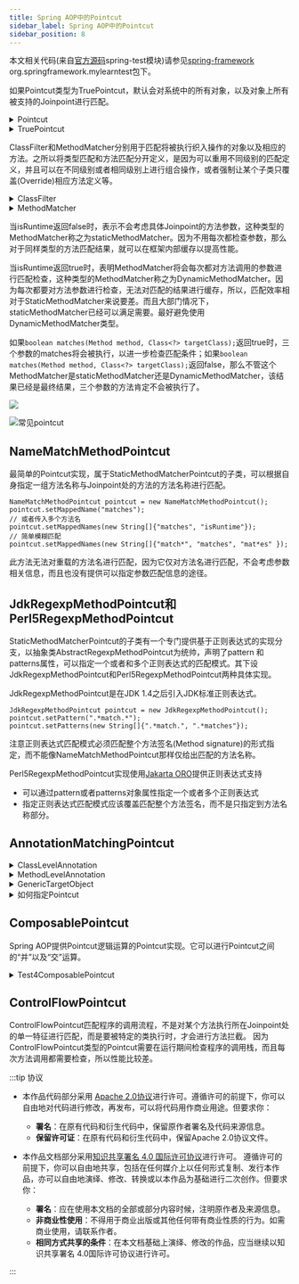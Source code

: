 ```yaml
---
title: Spring AOP中的Pointcut
sidebar_label: Spring AOP中的Pointcut
sidebar_position: 8
---
```


本文相关代码(来自[官方源码](https://github.com/spring-projects/spring-framework.git "官方源码")spring-test模块)请参见[spring-framework](https://github.com/Halcyon666/spring-framework-modified/tree/main/spring-test) org.springframework.mylearntest包下。

如果Pointcut类型为TruePointcut，默认会对系统中的所有对象，以及对象上所有被支持的Joinpoint进行匹配。

<details>
	<summary>Pointcut</summary>

```java
package org.springframework.aop;

public interface Pointcut {

    ClassFilter getClassFilter();

    MethodMatcher getMethodMatcher();

    Pointcut TRUE = TruePointcut.INSTANCE;

}
```
</details>

<details>
	<summary>TruePointcut</summary>

```java
package org.springframework.aop;

import java.io.Serializable;

@SuppressWarnings("serial")
final class TruePointcut implements Pointcut, Serializable {

    public static final TruePointcut INSTANCE = new TruePointcut();

    private TruePointcut() {
    }

    @Override
    public ClassFilter getClassFilter() {
        return ClassFilter.TRUE;
    }

    @Override
    public MethodMatcher getMethodMatcher() {
        return MethodMatcher.TRUE;
    }

    private Object readResolve() {
        return INSTANCE;
    }

    @Override
    public String toString() {
        return "Pointcut.TRUE";
    }

}
```
</details>

ClassFilter和MethodMatcher分别用于匹配将被执行织入操作的对象以及相应的方法。之所以将类型匹配和方法匹配分开定义，是因为可以重用不同级别的匹配定义，并且可以在不同级别或者相同级别上进行组合操作，或者强制让某个子类只覆盖(Override)相应方法定义等。

<details>
	<summary>ClassFilter</summary>

```java
package org.springframework.aop;

@FunctionalInterface
public interface ClassFilter {

    boolean matches(Class<?> clazz);

    ClassFilter TRUE = TrueClassFilter.INSTANCE;

}
```
</details>

<details>
	<summary>MethodMatcher</summary>

```java
package org.springframework.aop;

import java.lang.reflect.Method;

public interface MethodMatcher {

    boolean matches(Method method, Class<?> targetClass);

    boolean isRuntime();

    boolean matches(Method method, Class<?> targetClass, Object... args);

    MethodMatcher TRUE = TrueMethodMatcher.INSTANCE;

}
```
</details>

当isRuntime返回false时，表示不会考虑具体Joinpoint的方法参数，这种类型的MethodMatcher称之为staticMethodMatcher。因为不用每次都检查参数，那么对于同样类型的方法匹配结果，就可以在框架内部缓存以提高性能。

当isRuntime返回true时，表明MethodMatcher将会每次都对方法调用的参数进行匹配检查，这种类型的MethodMatcher称之为DynamicMethodMatcher。因为每次都要对方法参数进行检查，无法对匹配的结果进行缓存，所以，匹配效率相对于StaticMethodMatcher来说要差。而且大部门情况下，staticMethodMatcher已经可以满足需要。最好避免使用DynamicMethodMatcher类型。

如果`boolean matches(Method method, Class<?> targetClass);`返回true时，三个参数的matches将会被执行，以进一步检查匹配条件；如果`boolean matches(Method method, Class<?> targetClass);`返回false，那么不管这个MethodMatcher是staticMethodMatcher还是DynamicMethodMatcher，该结果已经是最终结果，三个参数的方法肯定不会被执行了。

![](https://s2.loli.net/2023/07/15/joCBcvwn5NIWsVP.png)

![常见pointcut](https://s2.loli.net/2023/07/15/3TktmhvxbHauZI2.png "常见pointcut")

## NameMatchMethodPointcut

最简单的Pointcut实现，属于StaticMethodMatcherPointcut的子类，可以根据自身指定一组方法名称与Joinpoint处的方法的方法名称进行匹配。

```
NameMatchMethodPointcut pointcut = new NameMatchMethodPointcut();
pointcut.setMappedName("matches");
// 或者传入多个方法名
pointcut.setMappedNames(new String[]{"matches", "isRuntime"});
// 简单模糊匹配
pointcut.setMappedNames(new String[]{"match*", "matches", "mat*es" });
```

此方法无法对重载的方法名进行匹配，因为它仅对方法名进行匹配，不会考虑参数相关信息，而且也没有提供可以指定参数匹配信息的途径。

## JdkRegexpMethodPointcut和Perl5RegexpMethodPointcut

StaticMethodMatcherPointcut的子类有一个专门提供基于正则表达式的实现分支，以抽象类AbstractRegexpMethodPointcut为统帅，声明了pattern 和 patterns属性，可以指定一个或者和多个正则表达式的匹配模式。其下设JdkRegexpMethodPointcut和Perl5RegexpMethodPointcut两种具体实现。

JdkRegexpMethodPointcut是在JDK 1.4之后引入JDK标准正则表达式。

```
JdkRegexpMethodPointcut pointcut = new JdkRegexpMethodPointcut();
pointcut.setPattern(".*match.*");
pointcut.setPatterns(new String[]{".*match.", ".*matches"});
```

注意正则表达式匹配模式必须匹配整个方法签名(Method signature)的形式指定，而不能像NameMatchMethodPointcut那样仅给出匹配的方法名称。

Perl5RegexpMethodPointcut实现使用[Jakarta ORO](https://jakarta.apache.org/oro/)提供正则表达式支持

- 可以通过pattern或者patterns对象属性指定一个或者多个正则表达式
- 指定正则表达式匹配模式应该覆盖匹配整个方法签名，而不是只指定到方法名称部分。

## AnnotationMatchingPointcut

<details>
	<summary>ClassLevelAnnotation</summary>

```java
package org.springframework.mylearntest.aop.annotationmatchingpointcut;

import java.lang.annotation.ElementType;
import java.lang.annotation.Retention;
import java.lang.annotation.RetentionPolicy;
import java.lang.annotation.Target;

@Retention(RetentionPolicy.RUNTIME)
@Target(ElementType.TYPE)
public @interface ClassLevelAnnotation {
}
```
</details>

<details>
	<summary>MethodLevelAnnotation</summary>

```java
package org.springframework.mylearntest.aop.annotationmatchingpointcut;

import java.lang.annotation.ElementType;
import java.lang.annotation.Retention;
import java.lang.annotation.RetentionPolicy;
import java.lang.annotation.Target;

@Retention(RetentionPolicy.RUNTIME)
@Target(ElementType.METHOD)
public @interface MethodLevelAnnotation {
}
```
</details>

<details>
	<summary>GenericTargetObject</summary>

```java
package org.springframework.mylearntest.aop.annotationmatchingpointcut;

@ClassLevelAnnotation
public class GenericTargetObject {

    @MethodLevelAnnotation
    public void getMethod1() {
        System.out.println("getMethod1");
    }

    public void getMethod2() {
        System.out.println("getMethod2");
    }
}
```
</details>

<details>
	<summary>如何指定Pointcut</summary>

```java
AnnotationMatchingPointcut pointcut = new AnnotationMatchingPointcut(ClassLevelAnnotation.class);
// 也可以通过静态方法
AnnotationMatchingPointcut pointcut1 = AnnotationMatchingPointcut.forClassAnnotation(MethodLevelAnnotation.class);
// 同时限定
AnnotationMatchingPointcut pointcut2 = AnnotationMatchingPointcut.forClassAnnotation(ClassLevelAnnotation.class);
```
</details>

## ComposablePointcut

Spring AOP提供Pointcut逻辑运算的Pointcut实现。它可以进行Pointcut之间的“并”以及“交”运算。

<details>
	<summary>Test4ComposablePointcut</summary>

```java
package org.springframework.mylearntest.aop.pointcut.composablePointcut;

import org.junit.Assert;
import org.springframework.aop.ClassFilter;
import org.springframework.aop.MethodMatcher;
import org.springframework.aop.Pointcut;
import org.springframework.aop.support.ComposablePointcut;
import org.springframework.aop.support.Pointcuts;

public class Test4ComposablePointcut {

    public static void main(String[] args) {
        ComposablePointcut pointcut1 = new ComposablePointcut(new ClassFilter() {
            @Override
            public boolean matches(Class<?> clazz) {
                return false;
            }
        }, MethodMatcher.TRUE);

        ComposablePointcut pointcut2 = new ComposablePointcut(new ClassFilter() {
            @Override
            public boolean matches(Class<?> clazz) {
                return false;
            }
        }, MethodMatcher.TRUE);

        // union intersection
        ComposablePointcut union = pointcut1.union(pointcut2);
        ComposablePointcut intersection = pointcut1.intersection(union);

        Assert.assertEquals(pointcut1,intersection);

        // combine classFilter with methodMatcher
        pointcut2.union(new ClassFilter() {
            @Override
            public boolean matches(Class<?> clazz) {
                return false;
            }
        }).intersection(MethodMatcher.TRUE);

        // just compute between pointcut, use org.springframework.aop.support.Pointcuts
        Pointcut pointcut3 = new Pointcut() {
            @Override
            public ClassFilter getClassFilter() {
                return null;
            }

            @Override
            public MethodMatcher getMethodMatcher() {
                return null;
            }
        };

        Pointcut pointcut4 = new Pointcut() {
            @Override
            public ClassFilter getClassFilter() {
                return null;
            }

            @Override
            public MethodMatcher getMethodMatcher() {
                return null;
            }
        };
        
        Pointcut union1 = Pointcuts.union(pointcut3, pointcut4);
        Pointcut intersection1 = Pointcuts.intersection(pointcut3, pointcut4);

    }
}
```
</details>

## ControlFlowPointcut

ControlFlowPointcut匹配程序的调用流程，不是对某个方法执行所在Joinpoint处的单一特征进行匹配，而是要被特定的类执行时，才会进行方法拦截。
因为ControlFlowPointcut类型的Pointcut需要在运行期间检查程序的调用栈，而且每次方法调用都需要检查，所以性能比较差。

:::tip 协议

- 本作品代码部分采用 [Apache 2.0协议](https://www.apache.org/licenses/LICENSE-2.0)进行许可。遵循许可的前提下，你可以自由地对代码进行修改，再发布，可以将代码用作商业用途。但要求你：
  - **署名**：在原有代码和衍生代码中，保留原作者署名及代码来源信息。
  - **保留许可证**：在原有代码和衍生代码中，保留Apache 2.0协议文件。

- 本作品文档部分采用[知识共享署名 4.0 国际许可协议](http://creativecommons.org/licenses/by/4.0/)进行许可。 遵循许可的前提下，你可以自由地共享，包括在任何媒介上以任何形式复制、发行本作品，亦可以自由地演绎、修改、转换或以本作品为基础进行二次创作。但要求你：
  - **署名**：应在使用本文档的全部或部分内容时候，注明原作者及来源信息。
  - **非商业性使用**：不得用于商业出版或其他任何带有商业性质的行为。如需商业使用，请联系作者。
  - **相同方式共享的条件**：在本文档基础上演绎、修改的作品，应当继续以知识共享署名 4.0国际许可协议进行许可。

:::
